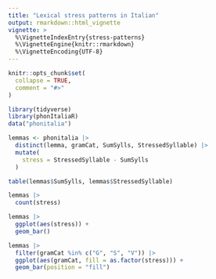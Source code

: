 ```yaml
---
title: "Lexical stress patterns in Italian"
output: rmarkdown::html_vignette
vignette: >
  %\VignetteIndexEntry{stress-patterns}
  %\VignetteEngine{knitr::rmarkdown}
  %\VignetteEncoding{UTF-8}
---
```


```r
knitr::opts_chunk$set(
  collapse = TRUE,
  comment = "#>"
)
```

```r
library(tidyverse)
library(phonItaliaR)
data("phonitalia")
```

```r
lemmas <- phonitalia |>
  distinct(lemma, gramCat, SumSylls, StressedSyllable) |> 
  mutate(
    stress = StressedSyllable - SumSylls
  )
```

```r
table(lemmas$SumSylls, lemmas$StressedSyllable)
```

```r
lemmas |> 
  count(stress)
```

```r
lemmas |> 
  ggplot(aes(stress)) +
  geom_bar()
```

```r
lemmas |> 
  filter(gramCat %in% c("G", "S", "V")) |> 
  ggplot(aes(gramCat, fill = as.factor(stress))) +
  geom_bar(position = "fill")
```



